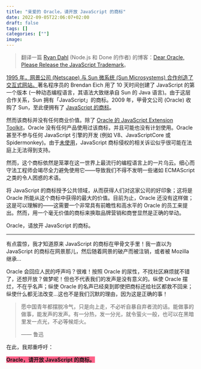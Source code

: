 ```yaml
---
title: "亲爱的 Oracle，请开放 JavaScript 的商标"
date: 2022-09-05T22:06:07+02:00
draft: false
tags: []
categories: [""]
image:
---
```


> 翻译一篇 [Ryan Dahl](https://github.com/ry) (Node.js 和 Done 的作者) 的博客：[Dear Oracle, Please Release the JavaScript Trademark](https://tinyclouds.org/trademark)。

[1995 年，网景公司 (Netscape) 与 Sun 微系统 (Sun Microsystems) 合作创造了交互式网站。](https://web.archive.org/web/20020606002913/http://wp.netscape.com/newsref/pr/newsrelease67.html)著名程序员的 Brendan Eich 用了 10 天时间创建了 JavaScript 的第一个版本 (一种动态编程语言，其语法大致继承自 Sun 的 Java 语言)。由于这层合作关系，Sun 拥有「JavaScript」的商标。2009 年，甲骨文公司 (Oracle) 收购了 Sun，至此便拥有了 [JavaScript 的商标](https://tsdr.uspto.gov/#caseNumber=75026640&caseType=SERIAL_NO&searchType=statusSearch)。

然而该商标并没有任何商业价值。除了 [Oracle 的 JavaScript Extension Toolkit](https://www.oracle.com/webfolder/technetwork/jet/index.html)，Oracle 没有任何产品使用过该商标，并且可能也没有计划使用。Oracle 甚至不参与任何 JavaScript 引擎的开发 (例如 V8、JavaScriptCore 或 Spidermonkey)。由于[未使用](https://www.uspto.gov/trademarks/maintain/keeping-your-registration-alive)，JavaScript 商标侵权的相关诉讼似乎很可能在法庭上无法得到支持。

然而，这个商标依然是笼罩在这一世界上最流行的编程语言上的一片乌云。细心而守法工程师会竭尽全力避免使用它——导致我们不得不发明一些诸如 ECMAScript 之类的令人困惑的术语。

将 JavaScript 的商标授予公共领域，从而获得人们对这家公司的好印象；这将是 Oracle 所能从这个商标中获得的最大的价值。目前为止，Oracle 还没有这样做；这是可以理解的——这需要一个非常具有前瞻性和高水平的 Oracle 的员工来提出。然而，用一个毫无价值的商标来换取品牌营销和商誉显然是正确的举动。

Oracle，请放开 JavaScript 的商标。

---

有点震惊，我才知道原来 JavaScript 的商标在甲骨文手里！我一直以为 JavaScript 的商标在网景那儿，然后随着网景的破产而被注销，或者被 Mozilla 继承...

Oracle 会回应人民的呼声吗？很难！按照 Oracle 的尿性，不找社区麻烦就不错了，还想开放？做梦呢！但也不代表我们的发声是没有意义的。纵使 Oracle 摆烂，不在乎名声；纵使 Oracle 的名声已经臭到即使把商标还给社区都救不回来；纵使什么都无法改变...这也不是我们沉默的理由，因为这是正确的事！

> 愿中国青年都摆脱冷气，只是向上走，不必听自暴自弃者流的话。能做事的做事，能发声的发声。有一分热，发一分光，就令萤火一般，也可以在黑暗里发一点光，不必等候炬火。​
>
> <figcaption>—— 鲁迅</figcaption>

在此，我郑重呼吁：

<b style="background: #ff6188;">Oracle，请开放 JavaScript 的商标。</b>
